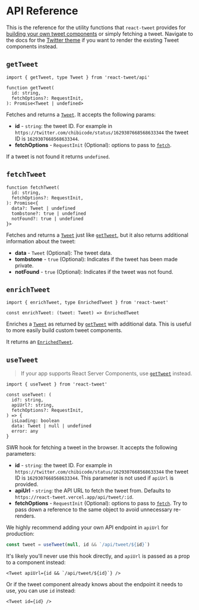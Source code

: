 # API Reference

This is the reference for the utility functions that `react-tweet` provides for [building your own tweet components](/custom-theme) or simply fetching a tweet. Navigate to the docs for the [Twitter theme](/twitter-theme) if you want to render the existing Tweet components instead.

## `getTweet`

```tsx
import { getTweet, type Tweet } from 'react-tweet/api'

function getTweet(
  id: string,
  fetchOptions?: RequestInit,
): Promise<Tweet | undefined>
```

Fetches and returns a [`Tweet`](https://github.com/vercel/react-tweet/blob/main/packages/react-tweet/src/api/types/tweet.ts). It accepts the following params:

- **id** - `string`: the tweet ID. For example in `https://twitter.com/chibicode/status/1629307668568633344` the tweet ID is `1629307668568633344`.
- **fetchOptions** - `RequestInit` (Optional): options to pass to [`fetch`](https://developer.mozilla.org/en-US/docs/Web/API/fetch).

If a tweet is not found it returns `undefined`.

## `fetchTweet`

```tsx
function fetchTweet(
  id: string,
  fetchOptions?: RequestInit,
): Promise<{
  data?: Tweet | undefined
  tombstone?: true | undefined
  notFound?: true | undefined
}>
```

Fetches and returns a [`Tweet`](https://github.com/vercel/react-tweet/blob/main/packages/react-tweet/src/api/types/tweet.ts) just like [`getTweet`](#gettweet), but it also returns additional information about the tweet:

- **data** - `Tweet` (Optional): The tweet data.
- **tombstone** - `true` (Optional): Indicates if the tweet has been made private.
- **notFound** - `true` (Optional): Indicates if the tweet was not found.

## `enrichTweet`

```tsx
import { enrichTweet, type EnrichedTweet } from 'react-tweet'

const enrichTweet: (tweet: Tweet) => EnrichedTweet
```

Enriches a [`Tweet`](https://github.com/vercel/react-tweet/blob/main/packages/react-tweet/src/api/types/tweet.ts) as returned by [`getTweet`](#gettweet) with additional data. This is useful to more easily build custom tweet components.

It returns an [`EnrichedTweet`](https://github.com/vercel/react-tweet/blob/main/packages/react-tweet/src/utils.ts).

## `useTweet`

> If your app supports React Server Components, use [`getTweet`](#gettweet) instead.

```tsx
import { useTweet } from 'react-tweet'

const useTweet: (
  id?: string,
  apiUrl?: string,
  fetchOptions?: RequestInit,
) => {
  isLoading: boolean
  data: Tweet | null | undefined
  error: any
}
```

SWR hook for fetching a tweet in the browser. It accepts the following parameters:

- **id** - `string`: the tweet ID. For example in `https://twitter.com/chibicode/status/1629307668568633344` the tweet ID is `1629307668568633344`. This parameter is not used if `apiUrl` is provided.
- **apiUrl** - `string`: the API URL to fetch the tweet from. Defaults to `https://react-tweet.vercel.app/api/tweet/:id`.
- **fetchOptions** - `RequestInit` (Optional): options to pass to [`fetch`](https://developer.mozilla.org/en-US/docs/Web/API/fetch). Try to pass down a reference to the same object to avoid unnecessary re-renders.

We highly recommend adding your own API endpoint in `apiUrl` for production:

```ts copy
const tweet = useTweet(null, id && `/api/tweet/${id}`)
```

It's likely you'll never use this hook directly, and `apiUrl` is passed as a prop to a component instead:

```tsx copy
<Tweet apiUrl={id && `/api/tweet/${id}`} />
```

Or if the tweet component already knows about the endpoint it needs to use, you can use `id` instead:

```tsx copy
<Tweet id={id} />
```
